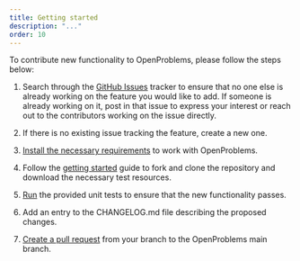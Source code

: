 ```yaml
---
title: Getting started
description: "..."
order: 10
---
```


To contribute new functionality to OpenProblems, please follow the steps below:

1. Search through the [GitHub Issues](https://github.com/openproblems-bio/openproblems-v2/issues)  tracker to ensure that no one else is already working on the feature you would like to add. If someone is already working on it, post in that issue to express your interest or reach out to the contributors working on the issue directly.

2. If there is no existing issue tracking the feature, create a new one.

3. [Install the necessary requirements](requirements.qmd) to work with OpenProblems.

4. Follow the [getting started](getting_started.qmd) guide to fork and clone the repository and download the necessary test resources.

6. [Run](run_tests.qmd) the provided unit tests to ensure that the new functionality passes.

7. Add an entry to the CHANGELOG.md file describing the proposed changes.

8. [Create a pull request](create_pull_request.qmd) from your branch to the OpenProblems main branch.